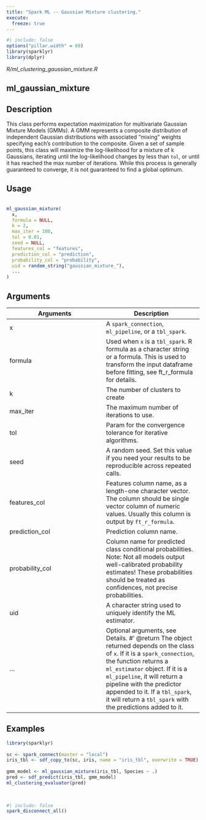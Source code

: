 ```yaml
---
title: "Spark ML -- Gaussian Mixture clustering."
execute:
  freeze: true
---
```


```r
#| include: false
options("pillar.width" = 60)
library(sparklyr) 
library(dplyr)
```

*R/ml_clustering_gaussian_mixture.R*

## ml_gaussian_mixture

## Description
 This class performs expectation maximization for multivariate Gaussian Mixture Models (GMMs). A GMM represents a composite distribution of independent Gaussian distributions with associated "mixing" weights specifying each's contribution to the composite. Given a set of sample points, this class will maximize the log-likelihood for a mixture of k Gaussians, iterating until the log-likelihood changes by less than `tol`, or until it has reached the max number of iterations. While this process is generally guaranteed to converge, it is not guaranteed to find a global optimum. 


## Usage
```r
 
ml_gaussian_mixture( 
  x, 
  formula = NULL, 
  k = 2, 
  max_iter = 100, 
  tol = 0.01, 
  seed = NULL, 
  features_col = "features", 
  prediction_col = "prediction", 
  probability_col = "probability", 
  uid = random_string("gaussian_mixture_"), 
  ... 
) 
```

## Arguments
|Arguments|Description|
|---|---|
| x | A `spark_connection`, `ml_pipeline`, or a `tbl_spark`. |
| formula | Used when `x` is a `tbl_spark`. R formula as a character string or a formula. This is used to transform the input dataframe before fitting, see ft_r_formula for details. |
| k | The number of clusters to create |
| max_iter | The maximum number of iterations to use. |
| tol | Param for the convergence tolerance for iterative algorithms. |
| seed | A random seed. Set this value if you need your results to be reproducible across repeated calls. |
| features_col | Features column name, as a length-one character vector. The column should be single vector column of numeric values. Usually this column is output by `ft_r_formula`. |
| prediction_col | Prediction column name. |
| probability_col | Column name for predicted class conditional probabilities. Note: Not all models output well-calibrated probability estimates! These probabilities should be treated as confidences, not precise probabilities. |
| uid | A character string used to uniquely identify the ML estimator. |
| ... | Optional arguments, see Details. #' @return The object returned depends on the class of `x`. If it is a `spark_connection`, the function returns a `ml_estimator` object. If it is a `ml_pipeline`, it will return a pipeline with the predictor appended to it. If a `tbl_spark`, it will return a `tbl_spark` with the predictions added to it. |





## Examples
```r
library(sparklyr)
 
sc <- spark_connect(master = "local") 
iris_tbl <- sdf_copy_to(sc, iris, name = "iris_tbl", overwrite = TRUE) 
 
gmm_model <- ml_gaussian_mixture(iris_tbl, Species ~ .) 
pred <- sdf_predict(iris_tbl, gmm_model) 
ml_clustering_evaluator(pred) 
 
 
```



```r
#| include: false
spark_disconnect_all()
```
